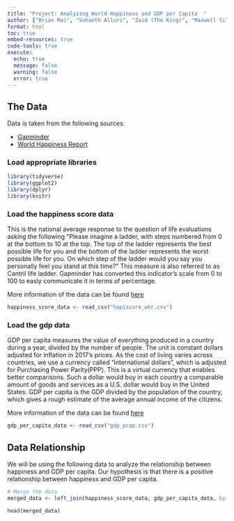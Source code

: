 ```yaml
---
title: "Project: Analyzing World Happiness and GDP per Capita  "
author: ["Brian Mai", "Suhanth Alluri", "Zaid (The King)", "Maxwell Silver"]
format: html
toc: true
embed-resources: true
code-tools: true
execute:
  echo: true
  message: false
  warning: false
  error: true
---
```


## The Data 

Data is taken from the following sources:

- [Gapminder](https://www.gapminder.org/data/documentation/gd001/)
- [World Happiness Report](http://gapm.io/dhapiscore_whr)


### Load appropriate libraries
```r
library(tidyverse)
library(ggplot2)
library(dplyr)
library(knitr)
```

### Load the happiness score data 

This is the national average response to the question of life evaluations asking the following “Please imagine a ladder, with steps numbered from 0 at the bottom to 10 at the top. The top of the ladder represents the best possible life for you and the bottom of the ladder represents the worst possible life for you. On which step of the ladder would you say you personally feel you stand at this time?” This measure is also referred to as Cantril life ladder. Gapminder has converted this indicator's scale from 0 to 100 to easly communicate it in terms of percentage. 

More information of the data can be found [here](https://docs.google.com/spreadsheets/d/1Hh2E8PrDA9nzRY_ikBAF3MSKkHreEUVLXnjE3PtJVVA/edit?gid=501532268#gid=501532268)

```r
happiness_score_data <- read_csv("hapiscore_whr.csv")
```

### Load the gdp data 

GDP per capita measures the value of everything produced in a country during a year, divided by the number of people. The unit is constant dollars adjusted for inflation in 2017’s prices. As the cost of living varies across countries, we use a currency called “international dollars”, which is adjusted for Purchasing Power Parity(PPP). This is a virtual currency that enables better comparisons. Such a dollar would buy in each country a comparable amount of goods and services as a U.S. dollar would buy in the United States. GDP per capita is the GDP divided by the population of the country, which gives a rough estimate of the average annual income of the citizens.

More information of the data can be found [here](https://www.gapminder.org/data/documentation/gd001/)
```r
gdp_per_capita_data <- read_csv("gdp_pcap.csv")
```

## Data Relationship

We will be using the following data to analyze the relationship between happiness and GDP per capita.
Our hypothesis is that there is a positive relationship between happiness and GDP per capita.


```r
# Merge the data
merged_data <- left_join(happiness_score_data, gdp_per_capita_data, by = c("country" = "country"))

head(merged_data)
``` 

